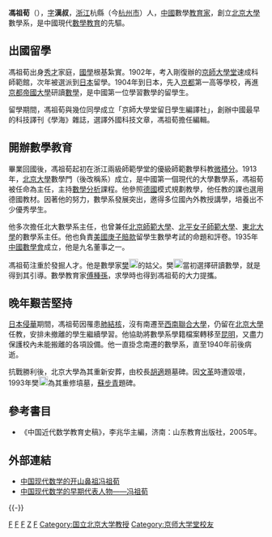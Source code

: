 '''馮祖荀'''（{{bd|1880年||1940年|catIdx=F}}），[[表字|字]]'''漢叔'''，[[浙江|浙江]]杭縣（今[[杭州市|杭州市]]）人，[[中國|中國]]數學[[教育家|教育家]]，創立[[北京大學|北京大學]]數學系，是中國現代[[數學教育|數學教育]]的先驅。

==出國留學==
馮祖荀出身[[秀才|秀才]]家庭，[[國學|國學]]根基紮實。1902年，考入剛復辦的[[京師大學堂|京師大學堂]]速成科師範館，次年被選派到[[日本|日本]]留學。1904年到日本，先入[[京都|京都]]第一高等學校，再進[[京都帝國大學|京都帝國大學]]研讀[[數學|數學]]，是中國第一位學習數學的留學生。

留學期間，馮祖荀與幾位同學成立「京師大學堂留日學生編譯社」，創辦中國最早的科技譯刊《學海》雜誌，選譯外國科技文章，馮祖荀擔任編輯。

==開辦數學教育==
畢業回國後，馮祖荀起初在浙江兩級師範學堂的優級師範數學科教[[微積分|微積分]]。1913年，[[北京大學|北京大學]]數學門（後改稱系）成立，是中國第一個現代的大學數學系，馮祖荀被任命為主任，主持[[數學分析|數學分析]]課程。他參照[[德國|德國]]模式規劃教學，他任教的課也選用德國教材。因著他的努力，數學系發展突出，邀得多位國內外教授講學，培養出不少優秀學生。

他多次擔任北大數學系主任，也曾兼任[[北京師範大學|北京師範大學]]、[[北平女子師範大學|北平女子師範大學]]、[[東北大學|東北大學]]的數學系主任。他也負責[[美國|美國]][[庚子賠款|庚子賠款]]留學生數學考試的命題和評卷。1935年[[中國數學會|中國數學會]]成立，他是九名董事之一。

馮祖荀注重於發掘人才。他是數學家[[樊土畿|樊]][[File:zh_cj-gviw.svg|18px]]的姑父。樊[[File:zh_cj-gviw.svg|18px]]當初選擇研讀數學，就是得到其引導。數學教育家[[傅種孫|傅種孫]]，求學時也得到馮祖荀的大力提攜。

==晚年艱苦堅持==
[[中国抗日战争|日本侵華]]期間，馮祖荀因罹患[[肺結核|肺結核]]，沒有南遷至[[西南聯合大學|西南聯合大學]]，仍留在[[北京大學|北京大學]]任教，安排未撤離的學生繼續學習。他協助將數學系學籍檔案轉移至[[昆明|昆明]]，又盡力保護校內未能搬離的各項設備。他一直掛念南遷的數學系，直至1940年前後病逝。

抗戰勝利後，北京大學為其重新安葬，由校長[[胡適|胡適]]題墓碑。因[[文革|文革]]時遭毀壞，1993年樊[[File:zh_cj-gviw.svg|18px]]為其重修墳墓，[[蘇步青|蘇步青]]題碑。

==參考書目==
* 《中国近代数学教育史稿》，李兆华主編，济南：山东教育出版社，2005年。

==外部連結==
*[http://www.renwu.com.cn/UserFiles/magazine/article/RW0226_2060.asp  中国现代数学的开山鼻祖冯祖荀]{{dead link|date=2018年5月 |bot=InternetArchiveBot |fix-attempted=yes }}
*[http://scitech.people.com.cn/GB/1056/3521651.html 中国现代数学的早期代表人物――冯祖荀]

{{-}}
{{start box}}
{{s-edu}}
{{s-new}}
{{s-title|[[北京大学数学系|北京大学数学系]]主任|1913年—1934年}}
{{s-after|[[江泽涵|江泽涵]]}}
{{end box}}

[[Category:中國數學家|F]]
[[Category:中國教育家|F]]
[[Category:20世紀數學家|F]]
[[Category:馮姓|Z]]
[[Category:杭州人|F]]
[[Category:国立北京大学教授|Category:国立北京大学教授]]
[[Category:京师大学堂校友|Category:京师大学堂校友]]